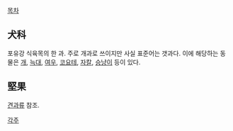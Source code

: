 [[목차]]

== 犬科 ==
포유강 식육목의 한 과. 주로 개과로 쓰이지만 사실 표준어는 갯과다. 이에 해당하는 동물은 [[개]], [[늑대]], [[여우]], [[코요테]], [[자칼]], [[승냥이]] 등이 있다.

== 堅果 ==
[[견과류]] 참조.

[[각주]]
